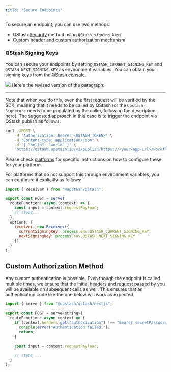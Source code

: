 ```yaml
---
title: "Secure Endpoints"
---
```

To secure an endpoint, you can use two methods:

- QStash [Security](/qstash/features/security) method using `QStash signing keys`
- Custom header and custom authorization mechanism 

### QStash Signing Keys 

You can secure your endpoints by setting `QSTASH_CURRENT_SIGNING_KEY` and `QSTASH_NEXT_SIGNING_KEY` as environment variables. You can obtain your signing keys from the [QStash console](https://console.upstash.com/qstash).

<Frame>
  <img src="/img/qstash/rest_token.png" />
</Frame>
Here's the revised version of the paragraph:

---

Note that when you do this, even the first request will be verified by the SDK, meaning that it needs to be called by QStash (or the `Upstash-Signature` needs to be populated by the caller, following the description [here](/qstash/features/security#the-upstash-signature-header)). The suggested approach in this case is to trigger the endpoint via QStash publish as follows:

```bash
curl -XPOST \
    -H 'Authorization: Bearer <QSTASH_TOKEN>' \
    -H "Content-type: application/json" \
    -d '{ "hello": "world" }' \
    'https://qstash.upstash.io/v2/publish/https://<your-app-url>/workflowPath'
```

Please check [platforms](/qstash/workflows/platforms/platforms) for specific instructions on how to configure these for your platform.

For platforms that do not support this through environment variables, you can configure it explicitly as follows:

```javascript
import { Receiver } from "@upstash/qstash";

export const POST = serve(
  routeFunction: async (context) => {
    const input = context.requestPayload;
    // steps...
  },
  options: {
    receiver: new Receiver({
      currentSigningKey: process.env.QSTASH_CURRENT_SIGNING_KEY,
      nextSigningKey: process.env.QSTASH_NEXT_SIGNING_KEY
    })
  }
);
```

## Custom Authorization Method 

Any custom authentication is possible. Even though the endpoint is called multiple times, we ensure that the initial headers and request passed by you will be available on subsequent calls as well. This ensures that an authentication code like the one below will work as expected.

```javascript
import { serve } from "@upstash/qstash/nextjs";

export const POST = serve<string>(
  routeFunction: async context => {
    if (context.headers.get("authorization") !== "Bearer secretPassword") {
      console.error("Authentication failed.");
      return;
    }
    
    const input = context.requestPayload;

    // steps ...
  }
);
```
